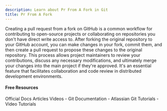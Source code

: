 ```yaml
---
description: Learn about Pr From A Fork in Git
title: Pr From A Fork
---
```


Creating a pull request from a fork on GitHub is a common workflow for contributing to open-source projects or collaborating on repositories you don't have direct write access to. After forking the original repository to your GitHub account, you can make changes in your fork, commit them, and then create a pull request to propose these changes to the original repository. This process allows project maintainers to review your contributions, discuss any necessary modifications, and ultimately merge your changes into the main project if they're approved. It's an essential feature that facilitates collaboration and code review in distributed development environments.

#### Free Resources

<Tabs defaultValue="official">
<TabsList>
<TabsTrigger value="official">Official Docs</TabsTrigger>
<TabsTrigger value="article">Articles</TabsTrigger>
<TabsTrigger value="video">Videos</TabsTrigger>
</TabsList>

<TabsContent value="official">
- <Link href="https://git-scm.com/docs">Git Documentation</Link>
</TabsContent>
<TabsContent value="article">
- <Link href="https://www.atlassian.com/git/tutorials">Atlassian Git Tutorials</Link>
</TabsContent>
<TabsContent value="video">
- <Link href="https://www.youtube.com/results?search_query=git+pr-from-a-fork+tutorial">Video Tutorials</Link>
</TabsContent>
</Tabs>
